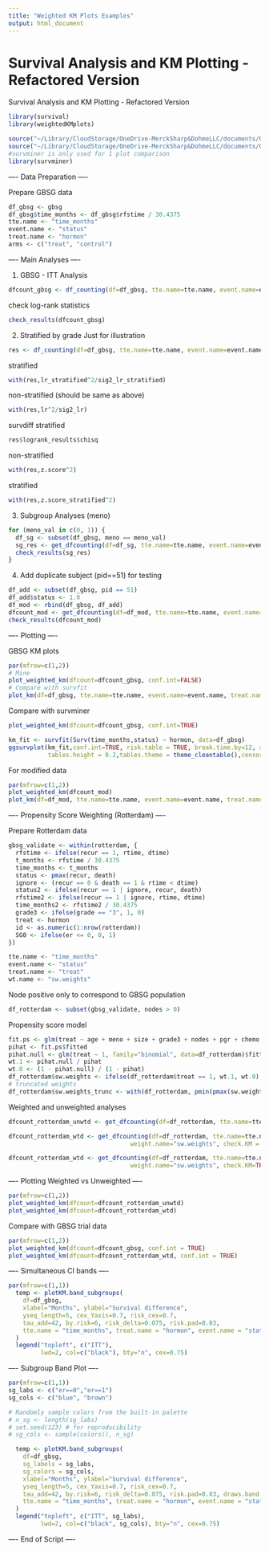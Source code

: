 ```yaml
---
title: "Weighted KM Plots Examples"
output: html_document
---
```

# Survival Analysis and KM Plotting - Refactored Version

Survival Analysis and KM Plotting - Refactored Version

```r
library(survival)
library(weightedKMplots)

source("~/Library/CloudStorage/OneDrive-MerckSharp&DohmeLLC/documents/GitHub/weightedKMplots/R/df_counting_improved.R")
source("~/Library/CloudStorage/OneDrive-MerckSharp&DohmeLLC/documents/GitHub/weightedKMplots/R/km_calculations_helpers.R")
#survminer is only used for 1 plot comparison
library(survminer)
```
---- Data Preparation ----

Prepare GBSG data
```r
df_gbsg <- gbsg
df_gbsg$time_months <- df_gbsg$rfstime / 30.4375
tte.name <- "time_months"
event.name <- "status"
treat.name <- "hormon"
arms <- c("treat", "control")

```
---- Main Analyses ----

1. GBSG - ITT Analysis
```r
dfcount_gbsg <- df_counting(df=df_gbsg, tte.name=tte.name, event.name=event.name, treat.name=treat.name, arms=arms, by.risk = 12)
```
check log-rank statistics
```r
check_results(dfcount_gbsg)

```
2. Stratified by grade
Just for illustration
```r
res <- df_counting(df=df_gbsg, tte.name=tte.name, event.name=event.name, treat.name=treat.name, arms=arms, strata.name="grade")
```
stratified
```r
with(res,lr_stratified^2/sig2_lr_stratified)
```
non-stratified (should be same as above)
```r
with(res,lr^2/sig2_lr)
```
survdiff stratified
```r
res$logrank_results$chisq
```
non-stratified
```r
with(res,z.score^2)
```
stratified
```r
with(res,z.score_stratified^2)

```
3. Subgroup Analyses (meno)
```r
for (meno_val in c(0, 1)) {
  df_sg <- subset(df_gbsg, meno == meno_val)
  sg_res <- get_dfcounting(df=df_sg, tte.name=tte.name, event.name=event.name, treat.name=treat.name, arms=arms)
  check_results(sg_res)
}

```
4. Add duplicate subject (pid==51) for testing
```r
df_add <- subset(df_gbsg, pid == 51)
df_add$status <- 1.0
df_mod <- rbind(df_gbsg, df_add)
dfcount_mod <- get_dfcounting(df=df_mod, tte.name=tte.name, event.name=event.name, treat.name=treat.name, arms=arms)
check_results(dfcount_mod)

```

---- Plotting ----


GBSG KM plots
```r
par(mfrow=c(1,2))
# Mine
plot_weighted_km(dfcount=dfcount_gbsg, conf.int=FALSE)
# Compare with survfit
plot_km(df=df_gbsg, tte.name=tte.name, event.name=event.name, treat.name=treat.name)
```

Compare with survminer

```r

plot_weighted_km(dfcount=dfcount_gbsg, conf.int=TRUE)

km_fit <- survfit(Surv(time_months,status) ~ hormon, data=df_gbsg)
ggsurvplot(km_fit,conf.int=TRUE, risk.table = TRUE, break.time.by=12, xlim=c(0,86),
           tables.height = 0.2,tables.theme = theme_cleantable(),censor=TRUE)

```




For modified data
```r
par(mfrow=c(1,2))
plot_weighted_km(dfcount_mod)
plot_km(df=df_mod, tte.name=tte.name, event.name=event.name, treat.name=treat.name)


```

---- Propensity Score Weighting (Rotterdam) ----

Prepare Rotterdam data
```r
gbsg_validate <- within(rotterdam, {
  rfstime <- ifelse(recur == 1, rtime, dtime)
  t_months <- rfstime / 30.4375
  time_months <- t_months
  status <- pmax(recur, death)
  ignore <- (recur == 0 & death == 1 & rtime < dtime)
  status2 <- ifelse(recur == 1 | ignore, recur, death)
  rfstime2 <- ifelse(recur == 1 | ignore, rtime, dtime)
  time_months2 <- rfstime2 / 30.4375
  grade3 <- ifelse(grade == "3", 1, 0)
  treat <- hormon
  id <- as.numeric(1:nrow(rotterdam))
  SG0 <- ifelse(er <= 0, 0, 1)
})

tte.name <- "time_months"
event.name <- "status"
treat.name <- "treat"
wt.name <- "sw.weights"

```
Node positive only to correspond to GBSG population
```r
df_rotterdam <- subset(gbsg_validate, nodes > 0)

```
Propensity score model
```r
fit.ps <- glm(treat ~ age + meno + size + grade3 + nodes + pgr + chemo + er, data=df_rotterdam, family="binomial")
pihat <- fit.ps$fitted
pihat.null <- glm(treat ~ 1, family="binomial", data=df_rotterdam)$fitted
wt.1 <- pihat.null / pihat
wt.0 <- (1 - pihat.null) / (1 - pihat)
df_rotterdam$sw.weights <- ifelse(df_rotterdam$treat == 1, wt.1, wt.0)
# truncated weights
df_rotterdam$sw.weights_trunc <- with(df_rotterdam, pmin(pmax(sw.weights, quantile(sw.weights, 0.05)), quantile(sw.weights, 0.95)))

```
Weighted and unweighted analyses
```r
dfcount_rotterdam_unwtd <- get_dfcounting(df=df_rotterdam, tte.name=tte.name, event.name=event.name, treat.name=treat.name, arms=arms, by.risk=24)
```


```r
dfcount_rotterdam_wtd <- get_dfcounting(df=df_rotterdam, tte.name=tte.name, event.name=event.name, treat.name=treat.name, arms=arms, by.risk=24, 
                                  weight.name="sw.weights", check.KM = TRUE, draws = 0)
```

```r
dfcount_rotterdam_wtd <- get_dfcounting(df=df_rotterdam, tte.name=tte.name, event.name=event.name, treat.name=treat.name, arms=arms, by.risk=24, 
                                  weight.name="sw.weights", check.KM=TRUE, draws = 5000)
```




---- Plotting Weighted vs Unweighted ----

```r
par(mfrow=c(1,2))
plot_weighted_km(dfcount=dfcount_rotterdam_unwtd)
plot_weighted_km(dfcount=dfcount_rotterdam_wtd)

```
Compare with GBSG trial data
```r
par(mfrow=c(1,2))
plot_weighted_km(dfcount=dfcount_gbsg, conf.int = TRUE)
plot_weighted_km(dfcount=dfcount_rotterdam_wtd, conf.int = TRUE)

```

---- Simultaneous CI bands ----
```r
par(mfrow=c(1,1))
  temp <- plotKM.band_subgroups(
    df=df_gbsg,
    xlabel="Months", ylabel="Survival difference",
    yseq_length=5, cex_Yaxis=0.7, risk_cex=0.7,
    tau_add=42, by.risk=6, risk_delta=0.075, risk.pad=0.03,
    tte.name = "time_months", treat.name = "hormon", event.name = "status", draws.band = 1000, qtau = 0.025, show_resamples = TRUE,
  )
  legend("topleft", c("ITT"),
         lwd=2, col=c("black"), bty="n", cex=0.75)

```


---- Subgroup Band Plot ----
```r
par(mfrow=c(1,1))
sg_labs <- c("er==0","er==1")
sg_cols <- c("blue", "brown")

# Randomly sample colors from the built-in palette
# n_sg <- length(sg_labs)
# set.seed(123) # for reproducibility
# sg_cols <- sample(colors(), n_sg)

  temp <- plotKM.band_subgroups(
    df=df_gbsg,
    sg_labels = sg_labs,
    sg_colors = sg_cols,
    xlabel="Months", ylabel="Survival difference",
    yseq_length=5, cex_Yaxis=0.7, risk_cex=0.7,
    tau_add=42, by.risk=6, risk_delta=0.075, risk.pad=0.03, draws.band = 1000,
    tte.name = "time_months", treat.name = "hormon", event.name = "status", 
  )
  legend("topleft", c("ITT", sg_labs),
         lwd=2, col=c("black", sg_cols), bty="n", cex=0.75)

```

---- End of Script ----
